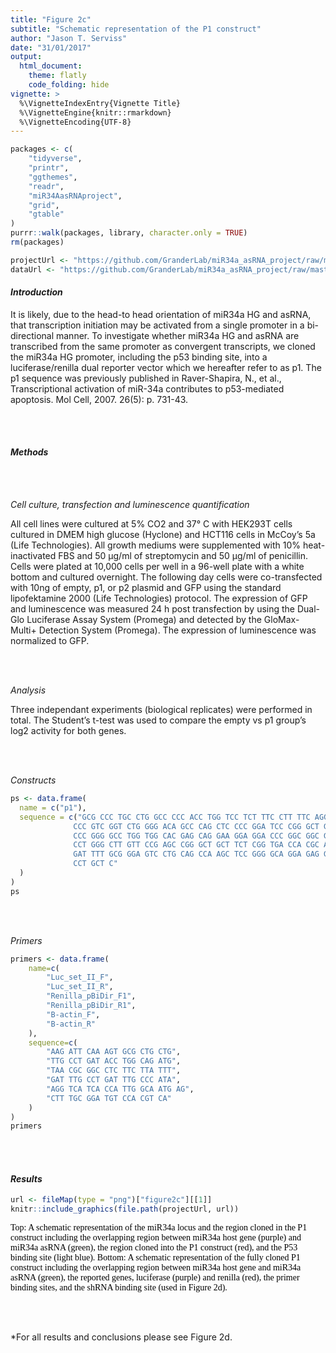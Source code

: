 ```yaml
---
title: "Figure 2c"
subtitle: "Schematic representation of the P1 construct"
author: "Jason T. Serviss"
date: "31/01/2017"
output:
  html_document:
    theme: flatly
    code_folding: hide
vignette: >
  %\VignetteIndexEntry{Vignette Title}
  %\VignetteEngine{knitr::rmarkdown}
  %\VignetteEncoding{UTF-8}
---
```


<style> 
.caption { 
  color: Black; 
  font-family: "Times New Roman", Times, serif;
  font-size: 1.0em; 
}
</style>

```r

packages <- c(
    "tidyverse",
    "printr",
    "ggthemes",
    "readr",
    "miR34AasRNAproject",
    "grid",
    "gtable"
)
purrr::walk(packages, library, character.only = TRUE)
rm(packages)

```

```r

projectUrl <- "https://github.com/GranderLab/miR34a_asRNA_project/raw/master/inst"
dataUrl <- "https://github.com/GranderLab/miR34a_asRNA_project/raw/master/"

```

#### _Introduction_

It is likely, due to the head-to head orientation of miR34a HG and asRNA, that transcription initiation may be activated from a single promoter in a bi-directional manner. To investigate whether miR34a HG and asRNA are transcribed from the same promoter as convergent transcripts, we cloned the miR34a HG promoter, including the p53 binding site, into a luciferase/renilla dual reporter vector which we hereafter refer to as p1. The p1 sequence was previously published in Raver-Shapira, N., et al., Transcriptional activation of miR-34a contributes to p53-mediated apoptosis. Mol Cell, 2007. 26(5): p. 731-43.

<br></br>

#### _Methods_

<br></br>

_Cell culture, transfection and luminescence quantification_

All cell lines were cultured at 5% CO2 and 37° C with HEK293T cells cultured in DMEM high glucose (Hyclone) and HCT116 cells in McCoy’s 5a (Life Technologies). All growth mediums were supplemented with 10% heat-inactivated FBS and 50 μg/ml of streptomycin and 50 μg/ml of penicillin. Cells were plated at 10,000 cells per well in a 96-well plate with a white bottom and cultured overnight. The following day cells were co-transfected with 10ng of empty, p1, or p2 plasmid and GFP using the standard lipofektamine 2000 (Life Technologies) protocol. The expression of GFP and luminescence was measured 24 h post transfection by using the Dual-Glo Luciferase Assay System (Promega) and detected by the GloMax-Multi+ Detection System (Promega). The expression of luminescence was normalized to GFP.

<br></br>

_Analysis_

Three independant experiments (biological replicates) were performed in total. The Student's t-test was used to compare the empty vs p1 group's log2 activity for both genes.

<br></br>

_Constructs_

```r

ps <- data.frame(
  name = c("p1"),
  sequence = c("GCG CCC TGC CTG GCC CCC ACC TGG TCC TCT TTC CTT TTC AGG TGG AGG AGA TGC CGC TGT
              CCC GTC GGT CTG GGG ACA GCC CAG CTC CCC GGA TCC CGG GCT GGA GAG ACG CGT CGC GGC   
              CCC GGG GCC TGG TGG CAC GAG CAG GAA GGA GGA CCC GGC GGC GGG CTC TGC CTG GGC TTG 
              CCT GGG CTT GTT CCG AGC CGG GCT GCT TCT CGG TGA CCA CGC AGA TCG GGG GCA TTT GGA
              GAT TTT GCG GGA GTC CTG CAG CCA AGC TCC GGG GCA GGA GAG GCC TGG AAG CCT GCA CTA
              CCT GCT C"
  )
)
ps

```

<br></br>

_Primers_

```r

primers <- data.frame(
    name=c(
        "Luc_set_II_F",
        "Luc_set_II_R",
        "Renilla_pBiDir_F1",
        "Renilla_pBiDir_R1",
        "B-actin_F",
        "B-actin_R"
    ),
    sequence=c(
        "AAG ATT CAA AGT GCG CTG CTG",
        "TTG CCT GAT ACC TGG CAG ATG",
        "TAA CGC GGC CTC TTC TTA TTT",
        "GAT TTG CCT GAT TTG CCC ATA",
        "AGG TCA TCA CCA TTG GCA ATG AG",
        "CTT TGC GGA TGT CCA CGT CA"
    )
)
primers

```

<br></br>

#### _Results_

```r

url <- fileMap(type = "png")["figure2c"][[1]]
knitr::include_graphics(file.path(projectUrl, url))

```

<div class="caption">
Top: A schematic representation of the miR34a locus and the region cloned in the P1 construct including the overlapping region between miR34a host gene (purple) and miR34a asRNA (green), the region cloned into the P1 construct (red), and the P53 binding site (light blue). Bottom: A schematic representation of the fully cloned P1 construct including the overlapping region between miR34a host gene and miR34a asRNA (green), the reported genes, luciferase (purple) and renilla (red), the primer binding sites, and the shRNA binding site (used in Figure 2d).
</div>

<br></br>

*For all results and conclusions please see Figure 2d.
